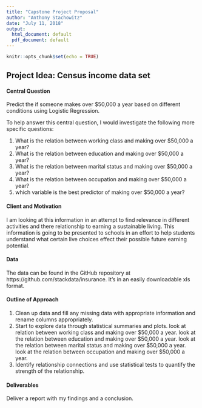 ```yaml
---
title: "Capstone Project Proposal"
author: "Anthony Stachowitz"
date: "July 11, 2018"
output:
  html_document: default
  pdf_document: default
---
```


```r
knitr::opts_chunk$set(echo = TRUE)
```

## Project Idea:  Census income data set


#### Central Question

Predict the if someone makes over $50,000 a year based on different conditions using Logistic Regression.

To help answer this central question, I would investigate the following more specific questions:

1. What is the relation between working class and making over $50,000 a year?
2. What is the relation between education and making over $50,000 a year?
3. What is the relation between marital status and making over $50,000 a year?
4. What is the relation between occupation and making over $50,000 a year?
5. which variable is the best predictor of making over $50,000 a year?


#### Client and Motivation
I am looking at this information in an attempt to find relevance in different activities and there relationship to earning a sustainable living. This information is going to be presented to schools in an effort to help students understand what certain live choices effect their possible future earning potential. 


#### Data

The data can be found in the GitHub repository at https://github.com/stackdata/insurance.  It's in an easily downloadable xls format.


#### Outline of Approach

1) Clean up data and fill any missing data with appropriate information and rename columns appropriately.
2) Start to explore data through statistical summaries and plots. 
	  look at relation between working class and making over $50,000 a year.
	  look at the relation between education and making over $50,000 a year.
	  look at the relation between marital status and making over $50,000 a year.
	  look at the relation between occupation and making over $50,000 a year.
3) Identify relationship connections and use statistical tests to quantify the strength of the relationship.


#### Deliverables
Deliver a report with my findings and a conclusion.
